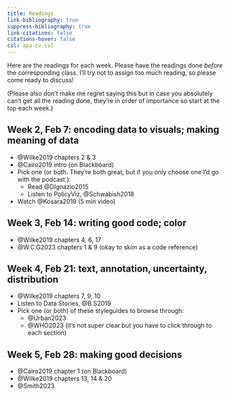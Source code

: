 ```yaml
---
title: Readings
link-bibliography: true
suppress-bibliography: true
link-citations: false
citations-hover: false
csl: apa-cv.csl
---
```


Here are the readings for each week. Please have the readings done _before_ the corresponding class. I'll try not to assign too much reading, so please come ready to discuss! 

(Please also don't make me regret saying this but in case you absolutely can't get all the reading done, they're in order of importance so start at the top each week.)


## Week 2, Feb 7: encoding data to visuals; making meaning of data

* @Wilke2019 chapters 2 & 3
* @Cairo2019 intro (on Blackboard)
* Pick one (or both. They're both great, but if you only choose one I'd go with the podcast.):
  * Read @DIgnazio2015
  * Listen to PolicyViz, @Schwabish2018
* Watch @Kosara2019 (5 min video)

## Week 3, Feb 14: writing good code; color

* @Wilke2019 chapters 4, 6, 17
* @W.C.G2023 chapters 1 & 9 (okay to skim as a code reference)

## Week 4, Feb 21: text, annotation, uncertainty, distribution

* @Wilke2019 chapters 7, 9, 10
* Listen to Data Stories, @B.S2019
* Pick one (or both) of these styleguides to browse through:
  * @Urban2023
  * @WHO2023 (it's not super clear but you have to click through to each section)

## Week 5, Feb 28: making good decisions

* @Cairo2019 chapter 1 (on Blackboard)
* @Wilke2019 chapters 13, 14 & 20
* @Smith2023


